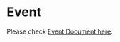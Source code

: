 # Event

Please check [Event Document here](https://pub.dev/documentation/zego_uikit_prebuilt_live_audio_room/latest/topics/Events-topic.html).

